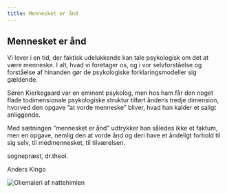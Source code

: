 ```yaml
---
title: Mennesket er ånd
---
```

## Mennesket er ånd

Vi lever i en tid, der faktisk udelukkende kan tale psykologisk om det at være menneske. I alt, hvad vi foretager os, og i vor selvforståelse og forståelse af hinanden gør de psykologiske forklaringsmodeller sig gældende.

Søren Kierkegaard var en eminent psykolog, men hos ham får den noget flade todimensionale psykologiske struktur tilført åndens tredje dimension, hvorved den opgave ”at vorde menneske” bliver, hvad han kalder et saligt anliggende.

Med sætningen ”mennesket er ånd” udtrykker han således ikke et faktum, men en opgave, nemlig den at vorde ånd og deri have et åndeligt forhold til sig selv, til medmennesket, til tilværelsen.

sognepræst, dr.theol.

Anders Kingo

![Oliemaleri af nattehimlen](/img/menesket.d2e16150.jpg "“Munk ved havet” af Caspar David Friedrich")